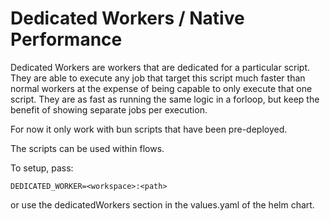 
# Dedicated Workers / Native Performance

Dedicated Workers are workers that are dedicated for a particular script. They are able to execute any job that target this script much faster than normal workers at the expense of being capable to only execute that one script.
They are as fast as running the same logic in a forloop, but keep the benefit of showing separate jobs per execution.

For now it only work with bun scripts that have been pre-deployed.

The scripts can be used within flows.

To setup, pass:

```
DEDICATED_WORKER=<workspace>:<path>
```

or use the dedicatedWorkers section in the values.yaml of the helm chart.
